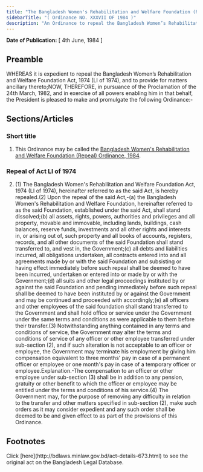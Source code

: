 ```yaml
---
title: "The Bangladesh Women's Rehabilitation and Welfare Foundation (Repeal) Ordinance, 1984"
sidebarTitle: "( Ordinance NO. XXXVII OF 1984 )"
description: "An Ordinance to repeal the Bangladesh Women’s Rehabilitation and Welfare Foundation Act, 1974."
---
```


**Date of Publication:** [ 4th June, 1984 ]

## Preamble

WHEREAS it is expedient to repeal the Bangladesh Women’s Rehabilitation and Welfare Foundation Act, 1974 (LI of 1974), and to provide for matters ancillary thereto;NOW, THEREFORE, in pursuance of the Proclamation of the 24th March, 1982, and in exercise of all powers enabling him in that behalf, the President is pleased to make and promulgate the following Ordinance:-

## Sections/Articles

### Short title

1. This Ordinance may be called the [Bangladesh Women's Rehabilitation and Welfare Foundation (Repeal) Ordinance, 1984](/laws/act-673 "Bangladesh Women").

### Repeal of Act LI of 1974

2. (1) The Bangladesh Women's Rehabilitation and Welfare Foundation Act, 1974 (LI of 1974), hereinafter referred to as the said Act, is hereby repealed.(2) Upon the repeal of the said Act,-(a) the Bangladesh Women's Rehabilitation and Welfare Foundation, hereinafter referred to as the said Foundation, established under the said Act, shall stand dissolved;(b) all assets, rights, powers, authorities and privileges and all property, movable and immovable, including lands, buildings, cash balances, reserve funds, investments and all other rights and interests in, or arising out of, such property and all books of accounts, registers, records, and all other documents of the said Foundation shall stand transferred to, and vest in, the Government;(c) all debts and liabilities incurred, all obligations undertaken, all contracts entered into and all agreements made by or with the said Foundation and subsisting or having effect immediately before such repeal shall be deemed to have been incurred, undertaken or entered into or made by or with the Government;(d) all suits and other legal proceedings instituted by or against the said Foundation and pending immediately before such repeal shall be deemed to have been instituted by or against the Government and may be continued and proceeded with accordingly;(e) all officers and other employees of the said foundation shall stand transferred to the Government and shall hold office or service under the Government under the same terms and conditions as were applicable to them before their transfer.(3) Notwithstanding anything contained in any terms and conditions of service, the Government may alter the terms and conditions of service of any officer or other employee transferred under sub-section (2), and if such alteration is not acceptable to an officer or employee, the Government may terminate his employment by giving him compensation equivalent to three months' pay in case of a permanent officer or employee or one month's pay in case of a temporary officer or employee.Explanation.-The compensation to an officer or other employee under sub-section (3) shall be in addition to any pension, gratuity or other benefit to which the officer or employee may be entitled under the terms and conditions of his service.(4) The Government may, for the purpose of removing any difficulty in relation to the transfer and other matters specified in sub-section (2), make such orders as it may consider expedient and any such order shall be deemed to be and given effect to as part of the provisions of this Ordinance.

## Footnotes

<Note>
  Click [here](http://bdlaws.minlaw.gov.bd/act-details-673.html) to see the original act on the Bangladesh Legal Database.
</Note>
